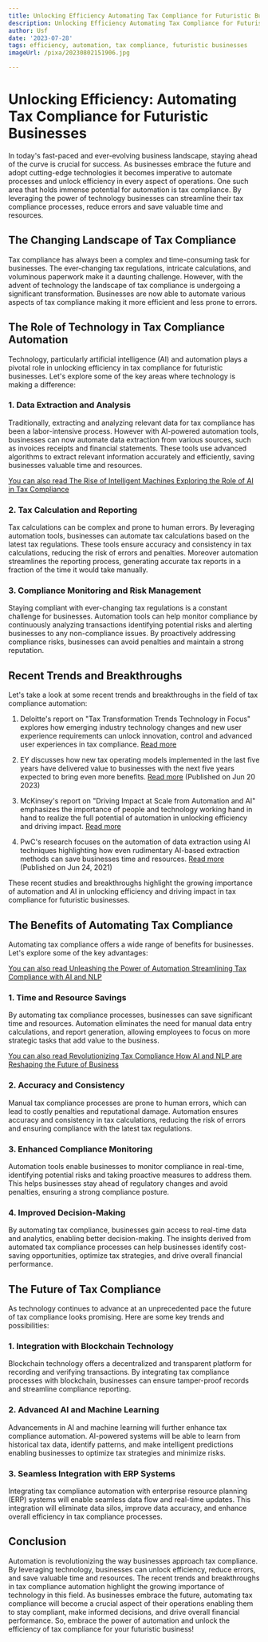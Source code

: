 ```yaml
---
title: Unlocking Efficiency Automating Tax Compliance for Futuristic Businesses
description: Unlocking Efficiency Automating Tax Compliance for Futuristic Businesses
author: Usf
date: '2023-07-28'
tags: efficiency, automation, tax compliance, futuristic businesses
imageUrl: /pixa/20230802151906.jpg

---
```

# Unlocking Efficiency:  Automating Tax Compliance for Futuristic Businesses

In today's fast-paced and  ever-evolving business landscape, staying ahead of the curve is crucial for success. As businesses  embrace the future and adopt cutting-edge technologies it becomes imperative to automate  processes and unlock efficiency  in every aspect of  operations.  One such area that holds immense potential for automation is tax compliance.  By leveraging the  power of technology businesses can streamline their tax compliance processes, reduce errors and save valuable time  and resources.

## The Changing  Landscape  of Tax Compliance

Tax compliance has  always  been a complex and time-consuming task for businesses. The ever-changing tax regulations, intricate calculations, and voluminous paperwork make it a  daunting challenge. However, with the advent of technology the landscape of tax compliance is undergoing a significant transformation. Businesses are now  able to automate various aspects of tax compliance making it more efficient and less prone to errors.

## The  Role of Technology in Tax Compliance Automation

Technology, particularly artificial intelligence (AI) and  automation plays a pivotal role in unlocking efficiency in tax compliance  for futuristic businesses. Let's explore some of the key areas where technology is making a difference:

### 1. Data Extraction and Analysis

Traditionally, extracting and analyzing relevant data for tax compliance has been a labor-intensive process. However with AI-powered  automation  tools, businesses can now automate data extraction from various sources, such  as invoices receipts and financial statements. These tools use advanced algorithms to extract relevant information accurately and efficiently, saving  businesses valuable time  and resources.

[You can also read  The Rise of Intelligent Machines Exploring the Role of AI in Tax Compliance](The%20Rise%20of%20Intelligent%20Machines%20Exploring%20the%20Role%20of%20AI%20in%20Tax%20Compliance)


### 2. Tax Calculation  and Reporting

Tax calculations can  be complex and prone to human errors. By leveraging  automation tools, businesses can automate tax calculations based on the latest tax regulations. These  tools ensure accuracy and consistency in  tax calculations, reducing the risk of  errors and penalties. Moreover automation streamlines the reporting process, generating accurate tax reports in a fraction of the time it  would take manually.

### 3. Compliance Monitoring and Risk  Management

Staying compliant with ever-changing tax regulations is a  constant challenge for businesses. Automation tools can help monitor compliance by continuously analyzing transactions identifying  potential risks and alerting businesses to any non-compliance issues. By proactively addressing compliance risks, businesses can avoid penalties and maintain  a strong  reputation.

## Recent Trends and Breakthroughs

Let's take a look at some recent trends and breakthroughs in the field of  tax  compliance automation:

1. Deloitte's report on "Tax Transformation Trends Technology in Focus" explores  how emerging industry technology changes and new user experience requirements can unlock innovation, control and advanced user experiences in  tax compliance. [Read more](https://www2.deloitte.com/content/dam/Deloitte/us/Documents/Tax/tax-transformation-trends-technology-in-focus-april-2022.pdf)

2. EY discusses how new tax operating models implemented in the last five years have delivered value to businesses  with the  next five years expected to bring even more benefits. [Read more](https://www.ey.com/en_gl/tax/why-five-years-of-transforming-tax-and-finance-functions-is-paying-off) (Published on Jun 20 2023)

3. McKinsey's report on "Driving Impact at Scale from Automation and AI" emphasizes the importance of people and technology working hand in hand to realize the full potential of automation in unlocking efficiency and driving impact. [Read more](https://www.mckinsey.com/~/media/McKinsey/Business%20Functions/McKinsey%20Digital/Our%20Insights/Driving%20impact%20at%20scale%20from%20automation%20and%20AI/Driving-impact-at-scale-from-automation-and-AI.ashx)

4. PwC's research focuses  on the automation of data extraction using AI techniques highlighting  how even rudimentary AI-based  extraction methods can save businesses time and resources. [Read more](https://www.pwc.com/gx/en/issues/data-and-analytics/artificial-intelligence/publications/ai-automation-data-extraction.html) (Published on Jun 24, 2021)

These recent studies and breakthroughs highlight the growing  importance of automation and AI in unlocking efficiency and driving impact in tax compliance for futuristic businesses.

##  The Benefits of  Automating Tax Compliance

Automating  tax compliance offers a wide range of benefits for businesses. Let's explore some of the key advantages:

[You can also read Unleashing the Power of Automation Streamlining Tax Compliance  with AI and NLP](Unleashing%20the%20Power%20of%20Automation%20Streamlining%20Tax%20Compliance%20with%20AI%20and%20NLP)


###  1. Time and Resource Savings

By automating tax compliance processes, businesses can save significant time and  resources. Automation eliminates the need for manual data entry calculations, and report generation, allowing employees to  focus on more strategic tasks that add value  to the business.

[You can also read Revolutionizing Tax Compliance How AI and  NLP are Reshaping the Future of Business](Revolutionizing%20Tax%20Compliance%20How%20AI%20and%20NLP%20are%20Reshaping%20the%20Future%20of%20Business)


### 2. Accuracy  and Consistency

Manual tax compliance processes are prone to human  errors, which can lead to costly penalties and reputational  damage. Automation ensures accuracy and consistency in tax calculations, reducing the risk of errors and ensuring compliance with the latest tax  regulations.

### 3. Enhanced Compliance Monitoring

Automation tools enable businesses to monitor compliance  in real-time, identifying  potential  risks and taking  proactive measures to address  them. This helps  businesses stay  ahead of regulatory changes and avoid penalties, ensuring a strong compliance posture.

### 4. Improved Decision-Making

By automating tax compliance, businesses  gain access to real-time data  and analytics, enabling  better decision-making. The insights derived from automated tax compliance processes can help  businesses identify  cost-saving opportunities, optimize tax strategies, and drive overall financial performance.

## The Future of Tax Compliance

As technology continues to  advance at an unprecedented pace the  future  of tax compliance looks promising. Here are some key trends  and possibilities:

### 1. Integration with  Blockchain Technology

Blockchain technology offers  a decentralized and transparent platform for  recording and verifying transactions. By integrating  tax compliance processes with blockchain, businesses can ensure tamper-proof records and streamline  compliance reporting.

### 2. Advanced AI and Machine Learning

Advancements in AI  and machine learning will further enhance tax compliance automation. AI-powered systems will be able  to learn from historical tax data, identify patterns, and make intelligent predictions enabling businesses  to optimize tax strategies  and minimize risks.

### 3. Seamless Integration with ERP Systems

Integrating tax  compliance automation with enterprise resource planning (ERP) systems will enable  seamless data flow and real-time updates. This integration will eliminate data silos,  improve  data accuracy, and enhance overall efficiency in tax compliance processes.

## Conclusion

Automation is revolutionizing the way businesses approach tax compliance. By leveraging technology, businesses can unlock efficiency, reduce errors, and save valuable  time and resources. The recent trends and breakthroughs in tax compliance automation highlight the growing importance of technology  in this  field. As businesses embrace  the future, automating tax compliance will become  a crucial aspect  of their operations enabling them to stay compliant,  make informed decisions,  and drive overall financial performance. So, embrace the power of  automation and  unlock the efficiency of  tax compliance for your futuristic business!